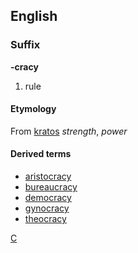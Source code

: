 ==English==
===Suffix===
'''-cracy'''
#rule
====Etymology====
{{etystub}}
From {{Gr.}} [[kratos]] ''strength'', ''power''

====Derived terms====
*[[aristocracy]]
*[[bureaucracy]]
*[[democracy]]
*[[gynocracy]]
*[[theocracy]]

[[Category:English suffixes|C]]